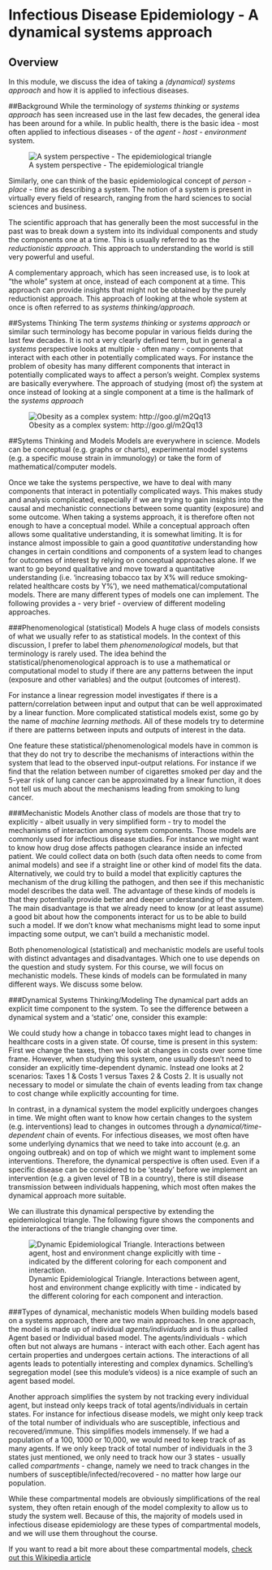 # Infectious Disease Epidemiology - A dynamical systems approach {#intro}

## Overview
In this module, we discuss the idea of taking a _(dynamical) systems approach_ and how it is applied to infectious diseases.


##Background 
While the terminology of _systems thinking_ or _systems approach_ has seen increased use in the last few decades, the general idea has been around for a while. In public health, there is the basic idea - most often applied to infectious diseases - of the *agent - host - environment* system. 

![A system perspective - The epidemiological triangle](./images/epi-triangle.png)

Similarly, one can think of the basic epidemiological concept of *person - place - time* as describing a system. The notion of a system is present in virtually every field of research, ranging from the hard sciences to social sciences and business. 

The scientific approach that has generally been the most successful in the past was to break down a system into its individual components and study the components one at a time. This is usually referred to as the *reductionistic approach*. This approach to understanding the world is still very powerful and useful. 

A complementary approach, which has seen increased use, is to look at "the whole" system at once, instead of each component at a time. This approach can provide insights that might not be obtained by the purely reductionist approach. This approach of looking at the whole system at once is often referred to as _systems thinking/approach_.




##Systems Thinking
The term _systems thinking_ or _systems approach_ or similar such terminology has become popular in various fields during the last few decades. It is not a very clearly defined term, but in general a _systems_ perspective looks at multiple - often many - components that interact with each other in potentially complicated ways. For instance the problem of obesity has many different components that interact in potentially complicated ways to affect a person's weight. Complex systems are basically everywhere. The approach of studying (most of) the system at once instead of looking at a single component at a time is the hallmark of the _systems approach_

![Obesity as a complex system: http://goo.gl/m2Qq13](./images/complexsystem.png)


##Sytems Thinking and Models
Models are everywhere in science. Models can be conceptual (e.g. graphs or charts), experimental model systems (e.g. a specific mouse strain in immunology) or take the form of mathematical/computer models. 

Once we take the systems perspective, we have to deal with many components that interact in potentially complicated ways. This makes study and analysis complicated, especially if we are trying to gain insights into the causal and mechanistic connections between some quantity (exposure) and some outcome. When taking a systems approach, it is therefore often not enough to have a conceptual model. While a conceptual approach often allows some qualitative understanding, it is somewhat limiting. It is for instance almost impossible to gain a good *quantitative* understanding how changes in certain conditions and components of a system lead to changes for outcomes of interest by relying on conceptual approaches alone. If we want to go beyond qualitative and move toward a quantitative understanding (i.e. 'increasing tobacco tax by X% will reduce smoking-related healthcare costs by Y%'), we need mathematical/computational models. There are many different types of models one can implement. The following provides a - very brief - overview of different modeling approaches.



###Phenomenological (statistical) Models
A huge class of models consists of what we usually refer to as statistical models. In the context of this discussion, I prefer to label them _phenomenological_ models, but that terminology is rarely used. The idea behind the statistical/phenomenological approach is to use a mathematical or computational model to study if there are any patterns between the input (exposure and other variables) and the output (outcomes of interest). 

For instance a linear regression model investigates if there is a pattern/correlation between input and output that can be well approximated by a linear function. More complicated statistical models exist, some go by the name of _machine learning methods_. All of these models try to determine if there are patterns between inputs and outputs of interest in the data. 

One feature these statistical/phenomenological models have in common is that they do not try to describe the mechanisms of interactions within the system that lead to the observed input-output relations. For instance if we find that the relation between number of cigarettes smoked per day and the 5-year risk of lung cancer can be approximated by a linear function, it does not tell us much about the mechanisms leading from smoking to lung cancer. 


###Mechanistic Models
Another class of models are those that try to explicitly - albeit usually in very simplified form - try to model the mechanisms of interaction among system components. Those models are commonly used for infectious disease studies. For instance we might want to know how drug dose affects pathogen clearance inside an infected patient. We could collect data on both (such data often needs to come from animal models) and see if a straight line or other kind of model fits the data. Alternatively, we could try to build a model that explicitly captures the mechanism of the drug killing the pathogen, and then see if this mechanistic model describes the data well. The advantage of these kinds of models is that they potentially provide better and deeper understanding of the system. The main disadvantage is that we already need to know (or at least assume) a good bit about how the components interact for us to be able to build such a model. If we don't know what mechanisms might lead to some input impacting some output, we can't build a mechanistic model.

Both phenomenological (statistical) and mechanistic models are useful tools with distinct advantages and disadvantages. Which one to use depends on the question and study system. For this course, we will focus on mechanistic models. These kinds of models can be formulated in many different ways. We discuss some below.


###Dynamical Systems Thinking/Modeling
The dynamical part adds an explicit time component to the system. To see the difference between a dynamical system and a 'static' one, consider this example:

We could study how a change in tobacco taxes might lead to changes in healthcare costs in a given state. Of course, time is present in this system: First we change the taxes, then we look at changes in costs over some time frame. However, when studying this system, one usually doesn't need to consider an explicitly time-dependent dynamic. Instead one looks at 2 scenarios: Taxes 1 & Costs 1 versus Taxes 2 & Costs 2. It is usually not necessary to model or simulate the chain of events leading from tax change to cost change while explicitly accounting for time.

In contrast, in a dynamical system the model explicitly undergoes changes in time. We might often want to know how certain changes to the system (e.g. interventions) lead to changes in outcomes through a *dynamical/time-dependent* chain of events. For infectious diseases, we most often have some underlying dynamics that we need to take into account (e.g. an ongoing outbreak) and on top of which we might want to implement some interventions. Therefore, the dynamical perspective is often used. Even if a specific disease can be considered to be 'steady' before we implement an intervention (e.g. a given level of TB in a country), there is still disease transmission between individuals happening, which most often makes the dynamical approach more suitable.

We can illustrate this dynamical perspective by extending the epidemiological triangle. The following figure shows the components and the interactions of the triangle changing over time.

![Dynamic Epidemiological Triangle. Interactions between agent, host and environment change explicitly with time - indicated by the different coloring for each component and interaction.](./images/moving-triangle.png)



###Types of dynamical, mechanistic models
When building models based on a systems approach, there are two main approaches. In one approach, the model is made up of individual *agents/individuals* and is thus called Agent based or Individual based model. The agents/individuals - which often but not always are humans - interact with each other. Each agent has certain properties and undergoes certain actions. The interactions of all agents leads to potentially interesting and complex dynamics. Schelling's segregation model (see this module's videos) is a nice example of such an agent based model.

Another approach simplifies the system by not tracking every individual agent, but instead only keeps track of total agents/individuals in certain states. For instance for infectious disease models, we might only keep track of the total number of individuals who are susceptible, infectious and recovered/immune. This simplifies models immensely. If we had a population of a 100, 1000 or 10,000, we would need to keep track of as many agents. If we only keep track of total number of individuals in the 3 states just mentioned, we only need to track how our 3 states - usually called *compartments* - change, namely we need to track changes in the numbers of susceptible/infected/recovered - no matter how large our population.

While these compartmental models are obviously simplifications of the real system, they often retain enough of the model complexity to allow us to study the system well. Because of this, the majority of models used in infectious disease epidemiology are these types of compartmental models, and we will use them throughout the course.  

If you want to read a bit more about these compartmental models, [check out this Wikipedia article](https://en.wikipedia.org/wiki/Compartmental_models_in_epidemiology)







